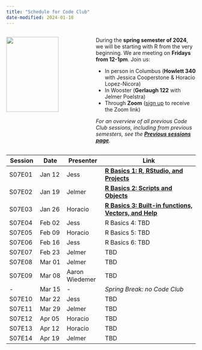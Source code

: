 ```yaml
---
title: "Schedule for Code Club"
date-modified: 2024-01-18
---
```


::: columns

::: {.column width="45%"}
![](img/codeclub_logo.png){fig-align="center" width="80%"}
:::

::: {.column width="55%"}

During the **spring semester of 2024**,
we will be starting with R from the very beginning.
We are meeting on **Fridays from 12-1pm**. Join us:

-   In person in Columbus (**Howlett 340** with Jessica Cooperstone & Horacio Lopez-Nicora)\
-   In Wooster (**Gerlaugh 122** with Jelmer Poelstra)\
-   Through **Zoom** ([sign up](https://forms.gle/eYkMvmJShrcANUrt5) to receive the Zoom link)

_For an overview of all previous Code Club sessions, including from previous semesters,_
_see the **[Previous sessions page](/pages/previous.qmd)**._

:::
:::

| Session | Date   | Presenter | Link                      |
|---------|--------|-----------|---------------------------|
| S07E01  | Jan 12 | Jess      | [**R Basics 1: R, RStudio, and Projects**](/posts/basics_01/) |
| S07E02  | Jan 19 | Jelmer    | [**R Basics 2: Scripts and Objects**](/posts/basics_02/) |
| S07E03  | Jan 26 | Horacio   | [**R Basics 3: Built-in functions, Vectors, and Help**](/posts/bascis_03/) |
| S07E04  | Feb 02 | Jess      | R Basics 4: TBD |
| S07E05  | Feb 09 | Horacio   | R Basics 5: TBD |
| S07E06  | Feb 16 | Jess      | R Basics 6: TBD |
| S07E07  | Feb 23 | Jelmer    | TBD |
| S07E08  | Mar 01 | Jelmer    | TBD |
| S07E09  | Mar 08 | Aaron Wiedemer      | TBD |
| -       | Mar 15 | -         | _Spring Break: no Code Club_ |
| S07E10  | Mar 22 | Jess      | TBD |
| S07E11  | Mar 29 | Jelmer    | TBD |
| S07E12  | Apr 05 | Horacio   | TBD |
| S07E13  | Apr 12 | Horacio   | TBD |
| S07E14  | Apr 19 | Jelmer    | TBD |
